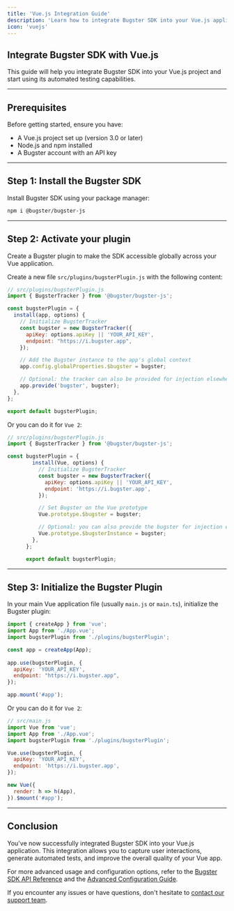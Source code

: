 ```yaml
---
title: 'Vue.js Integration Guide'
description: 'Learn how to integrate Bugster SDK into your Vue.js application'
icon: 'vuejs'
---
```


## Integrate Bugster SDK with Vue.js

This guide will help you integrate Bugster SDK into your Vue.js project and start using its automated testing capabilities.

---

## Prerequisites

Before getting started, ensure you have:

- A Vue.js project set up (version 3.0 or later)
- Node.js and npm installed
- A Bugster account with an API key

---

## Step 1: Install the Bugster SDK

Install Bugster SDK using your package manager:

```bash
npm i @bugster/bugster-js
```

---

## Step 2: Activate your plugin

Create a Bugster plugin to make the SDK accessible globally across your Vue application.

Create a new file `src/plugins/bugsterPlugin.js` with the following content:

```javascript
// src/plugins/bugsterPlugin.js
import { BugsterTracker } from '@bugster/bugster-js';

const bugsterPlugin = {
  install(app, options) {
    // Initialize BugsterTracker
    const bugster = new BugsterTracker({
      apiKey: options.apiKey || 'YOUR_API_KEY',
      endpoint: "https://i.bugster.app",
    });

    // Add the Bugster instance to the app's global context
    app.config.globalProperties.$bugster = bugster;

    // Optional: the tracker can also be provided for injection elsewhere
    app.provide('bugster', bugster);
  },
};

export default bugsterPlugin;
```

Or you can do it for `Vue 2`:

```javascript
// src/plugins/bugsterPlugin.js
import { BugsterTracker } from '@bugster/bugster-js';

const bugsterPlugin = {
        install(Vue, options) {
          // Initialize BugsterTracker
          const bugster = new BugsterTracker({
            apiKey: options.apiKey || 'YOUR_API_KEY',
            endpoint: 'https://i.bugster.app',
          });

          // Set Bugster on the Vue prototype
          Vue.prototype.$bugster = bugster;

          // Optional: you can also provide the bugster for injection elsewhere
          Vue.prototype.$bugsterInstance = bugster;
        },
      };

      export default bugsterPlugin;
```

---

## Step 3: Initialize the Bugster Plugin

In your main Vue application file (usually `main.js` or `main.ts`), initialize the Bugster  plugin:

```javascript
import { createApp } from 'vue';
import App from './App.vue';
import bugsterPlugin from './plugins/bugsterPlugin';

const app = createApp(App);
 
app.use(bugsterPlugin, {
  apiKey: 'YOUR_API_KEY',
  endpoint: "https://i.bugster.app",
});

app.mount('#app');
```

Or you can do it for `Vue 2`:

```javascript
// src/main.js
import Vue from 'vue';
import App from './App.vue';
import bugsterPlugin from './plugins/bugsterPlugin';

Vue.use(bugsterPlugin, {
  apiKey: 'YOUR_API_KEY',
  endpoint: 'https://i.bugster.app', 
});

new Vue({
  render: h => h(App),
}).$mount('#app');
```

---

## Conclusion

You've now successfully integrated Bugster SDK into your Vue.js application. This integration allows you to capture user interactions, generate automated tests, and improve the overall quality of your Vue app.

For more advanced usage and configuration options, refer to the [Bugster SDK API Reference](/api-reference) and the [Advanced Configuration Guide](/advanced-configuration).

If you encounter any issues or have questions, don't hesitate to [contact our support team](https://bugster.app/contact).
